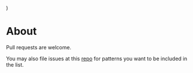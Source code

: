   <div style={{ minHeight: 2908, backgroundColor: "idianred" }} />
)

# About

Pull requests are welcome.

You may also file issues at this [repo](https://github.com/odjhey/the-codee-cafe-handbook) for patterns you want to be included in the list.
